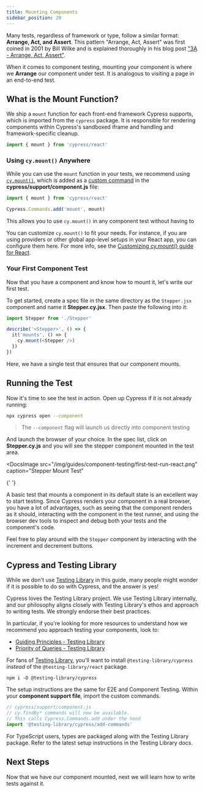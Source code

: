 ```yaml
---
title: Mounting Components
sidebar_position: 20
---
```


Many tests, regardless of framework or type, follow a similar format: **Arrange,
Act, and Assert**. This pattern "Arrange, Act, Assert" was first coined in 2001
by Bill Wilke and is explained thoroughly in his blog post
["3A - Arrange, Act, Assert"](https://xp123.com/articles/3a-arrange-act-assert/).

When it comes to component testing, mounting your component is where we
**Arrange** our component under test. It is analogous to visiting a page in an
end-to-end test.

## What is the Mount Function?

We ship a `mount` function for each front-end framework Cypress supports, which
is imported from the `cypress` package. It is responsible for rendering
components within Cypress's sandboxed iframe and handling and framework-specific
cleanup.

```js
import { mount } from 'cypress/react'
```

### Using `cy.mount()` Anywhere

While you can use the `mount` function in your tests, we recommend using
[`cy.mount()`](/api/commands/mount), which is added as a
[custom command](/api/cypress-api/custom-commands) in the
**cypress/support/component.js** file:

```js title=cypress/support/component.js
import { mount } from 'cypress/react'

Cypress.Commands.add('mount', mount)
```

This allows you to use `cy.mount()` in any component test without having to

You can customize `cy.mount()` to fit your needs. For instance, if you are using
providers or other global app-level setups in your React app, you can configure
them here. For more info, see the
[Customizing cy.mount() guide for React](/guides/component-testing/custom-mount-react).

### Your First Component Test

Now that you have a component and know how to mount it, let's write our first
test.

To get started, create a spec file in the same directory as the `Stepper.jsx`
component and name it **Stepper.cy.jsx**. Then paste the following into it:

```js title=Stepper.cy.jsx
import Stepper from './Stepper'

describe('<Stepper>', () => {
  it('mounts', () => {
    cy.mount(<Stepper />)
  })
})
```

Here, we have a single test that ensures that our component mounts.

## Running the Test

Now it's time to see the test in action. Open up Cypress if it is not already
running:

```bash
npx cypress open --component
```

> The `--component` flag will launch us directly into component testing

And launch the browser of your choice. In the spec list, click on
**Stepper.cy.js** and you will see the stepper component mounted in the test
area.

<DocsImage
  src="/img/guides/component-testing/first-test-run-react.png"
  caption="Stepper Mount Test"
>
  {' '}
</DocsImage>

A basic test that mounts a component in its default state is an excellent way to
start testing. Since Cypress renders your component in a real browser, you have
a lot of advantages, such as seeing that the component renders as it should,
interacting with the component in the test runner, and using the browser dev
tools to inspect and debug both your tests and the component's code.

Feel free to play around with the `Stepper` component by interacting with the
increment and decrement buttons.

## Cypress and Testing Library

While we don't use [Testing Library](https://testing-library.com/) in this
guide, many people might wonder if it is possible to do so with Cypress, and the
answer is yes!

Cypress loves the Testing Library project. We use Testing Library internally,
and our philosophy aligns closely with Testing Library's ethos and approach to
writing tests. We strongly endorse their best practices.

In particular, if you're looking for more resources to understand how we
recommend you approach testing your components, look to:

- [Guiding Principles - Testing Library](https://testing-library.com/docs/guiding-principles)
- [Priority of Queries - Testing Library](https://testing-library.com/docs/queries/about#priority)

For fans of
[Testing Library](https://testing-library.com/docs/cypress-testing-library/intro/),
you'll want to install `@testing-library/cypress` _instead_ of the
`@testing-library/react` package.

```shell
npm i -D @testing-library/cypress
```

The setup instructions are the same for E2E and Component Testing. Within your
**component support file**, import the custom commands.

```js
// cypress/support/component.js
// cy.findBy* commands will now be available.
// This calls Cypress.Commands.add under the hood
import '@testing-library/cypress/add-commands'
```

For TypeScript users, types are packaged along with the Testing Library package.
Refer to the latest setup instructions in the Testing Library docs.

## Next Steps

Now that we have our component mounted, next we will learn how to write tests
against it.
